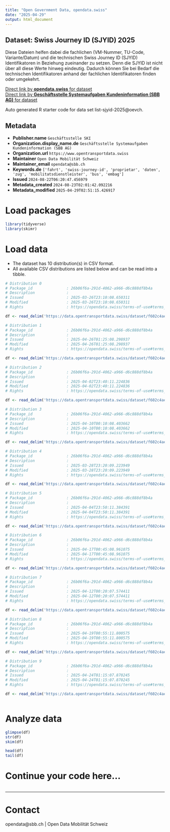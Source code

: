 ```yaml
---
title: "Open Government Data, opendata.swiss"
date: "2025-04-29"
output: html_document
---
```


## Dataset: Swiss Journey ID (SJYID) 2025

Diese Dateien helfen dabei die fachlichen (VM-Nummer, TU-Code, Variante/Datum) und die technischen Swiss Journey ID (SJYID) Identifikatoren in Beziehung zueinander zu setzen. Denn die SJYID ist nicht über all diese Werte hinweg eindeutig. Dadurch können Sie bei Bedarf die technischen Identifikatoren anhand der fachlichen Identifikatoren finden oder umgekehrt.

[Direct link by **opendata.swiss** for dataset](https://opendata.swiss/de/dataset/swiss-journey-id-sjyid-2025)<br>
[Direct link by **Geschäftsstelle Systemaufgaben Kundeninformation (SBB AG)** for dataset](https://data.opentransportdata.swiss/dataset/list-sjyid-2025)

Auto generated R starter code for data set list-sjyid-2025@oevch.

## Metadata

- **Publisher.name** `Geschäftsstelle SKI`
- **Organization.display_name.de** `Geschäftsstelle Systemaufgaben Kundeninformation (SBB AG)`
- **Organization.url** `https://www.opentransportdata.swiss`
- **Maintainer** `Open Data Mobilität Schweiz`
- **Maintainer_email** `opendata@sbb.ch`
- **Keywords.de** `['fahrt', 'swiss-journey-id', 'proprietar', 'daten', 'zug', 'mobilitatsdienstleister', 'bus', 'embag']`
- **Issued** `2024-08-22T06:20:47.456979`
- **Metadata_created** `2024-08-23T02:01:42.092216`
- **Metadata_modified** `2025-04-29T02:51:15.426917`


# Load packages

```r

library(tidyverse)
library(skimr)

```

# Load data

-   The dataset has 10 distribution(s) in CSV format.
-   All available CSV distributions are listed below and can be read into a tibble.

```r

# Distribution 0
# Package_id               : 26b06f6a-291d-4062-a966-d6c888df8b4a
# Description              : 
# Issued                   : 2025-03-26T23:10:08.650311
# Modified                 : 2025-03-26T23:10:08.650311
# Rights                   : https://opendata.swiss/terms-of-use#terms_by

df <- read_delim('https://data.opentransportdata.swiss/dataset/f602c4ae-636c-4bd7-aa8e-0c31ba9aeea8/resource/5438ea46-97e7-420d-8865-cd56060b8733/download/listing-sjyid-fp-2025-202503262200.csv')

# Distribution 1
# Package_id               : 26b06f6a-291d-4062-a966-d6c888df8b4a
# Description              : 
# Issued                   : 2025-04-26T01:25:08.298937
# Modified                 : 2025-04-26T01:25:08.298937
# Rights                   : https://opendata.swiss/terms-of-use#terms_by

df <- read_delim('https://data.opentransportdata.swiss/dataset/f602c4ae-636c-4bd7-aa8e-0c31ba9aeea8/resource/5d259176-622b-4071-8ce0-35a6fc3c9a5f/download/listing-sjyid-fp-2025-202504252202.csv')

# Distribution 2
# Package_id               : 26b06f6a-291d-4062-a966-d6c888df8b4a
# Description              : 
# Issued                   : 2025-04-02T23:40:11.224836
# Modified                 : 2025-04-02T23:40:11.224836
# Rights                   : https://opendata.swiss/terms-of-use#terms_by

df <- read_delim('https://data.opentransportdata.swiss/dataset/f602c4ae-636c-4bd7-aa8e-0c31ba9aeea8/resource/08cad2ad-e9fe-45af-8d45-3be4cf971d73/download/listing-sjyid-fp-2025-202504022200.csv')

# Distribution 3
# Package_id               : 26b06f6a-291d-4062-a966-d6c888df8b4a
# Description              : 
# Issued                   : 2025-04-10T00:10:08.403662
# Modified                 : 2025-04-10T00:10:08.403662
# Rights                   : https://opendata.swiss/terms-of-use#terms_by

df <- read_delim('https://data.opentransportdata.swiss/dataset/f602c4ae-636c-4bd7-aa8e-0c31ba9aeea8/resource/6ee7a734-89c8-4500-92f7-8d9b4ea04aaa/download/listing-sjyid-fp-2025-202504092201.csv')

# Distribution 4
# Package_id               : 26b06f6a-291d-4062-a966-d6c888df8b4a
# Description              : 
# Issued                   : 2025-03-28T23:20:09.223949
# Modified                 : 2025-03-28T23:20:09.223949
# Rights                   : https://opendata.swiss/terms-of-use#terms_by

df <- read_delim('https://data.opentransportdata.swiss/dataset/f602c4ae-636c-4bd7-aa8e-0c31ba9aeea8/resource/fdf62ead-357e-402a-9bae-f02e8e6c2375/download/listing-sjyid-fp-2025-202503282200.csv')

# Distribution 5
# Package_id               : 26b06f6a-291d-4062-a966-d6c888df8b4a
# Description              : 
# Issued                   : 2025-04-04T23:50:11.384391
# Modified                 : 2025-04-04T23:50:11.384391
# Rights                   : https://opendata.swiss/terms-of-use#terms_by

df <- read_delim('https://data.opentransportdata.swiss/dataset/f602c4ae-636c-4bd7-aa8e-0c31ba9aeea8/resource/0627e3e3-d843-4694-afd5-cba9d93b30e6/download/listing-sjyid-fp-2025-202504042200.csv')

# Distribution 6
# Package_id               : 26b06f6a-291d-4062-a966-d6c888df8b4a
# Description              : 
# Issued                   : 2025-04-17T00:45:08.961075
# Modified                 : 2025-04-17T00:45:08.961075
# Rights                   : https://opendata.swiss/terms-of-use#terms_by

df <- read_delim('https://data.opentransportdata.swiss/dataset/f602c4ae-636c-4bd7-aa8e-0c31ba9aeea8/resource/20cf18cb-c1d1-4ed8-8bad-b4d521d90375/download/listing-sjyid-fp-2025-202504162202.csv')

# Distribution 7
# Package_id               : 26b06f6a-291d-4062-a966-d6c888df8b4a
# Description              : 
# Issued                   : 2025-04-12T00:20:07.574411
# Modified                 : 2025-04-12T00:20:07.574411
# Rights                   : https://opendata.swiss/terms-of-use#terms_by

df <- read_delim('https://data.opentransportdata.swiss/dataset/f602c4ae-636c-4bd7-aa8e-0c31ba9aeea8/resource/eef2145d-b86d-4153-821c-c9673868ea34/download/listing-sjyid-fp-2025-202504112202.csv')

# Distribution 8
# Package_id               : 26b06f6a-291d-4062-a966-d6c888df8b4a
# Description              : 
# Issued                   : 2025-04-19T00:55:11.800575
# Modified                 : 2025-04-19T00:55:11.800575
# Rights                   : https://opendata.swiss/terms-of-use#terms_by

df <- read_delim('https://data.opentransportdata.swiss/dataset/f602c4ae-636c-4bd7-aa8e-0c31ba9aeea8/resource/47bcb26a-38b3-41f5-85e5-772993060fc2/download/listing-sjyid-fp-2025-202504182201.csv')

# Distribution 9
# Package_id               : 26b06f6a-291d-4062-a966-d6c888df8b4a
# Description              : 
# Issued                   : 2025-04-24T01:15:07.870245
# Modified                 : 2025-04-24T01:15:07.870245
# Rights                   : https://opendata.swiss/terms-of-use#terms_by

df <- read_delim('https://data.opentransportdata.swiss/dataset/f602c4ae-636c-4bd7-aa8e-0c31ba9aeea8/resource/cc9221f5-3177-4f88-9722-869f2b2dff57/download/listing-sjyid-fp-2025-202504232202.csv')



```

# Analyze data

```r

glimpse(df)
str(df)
skim(df)

head(df)
tail(df)

```

# Continue your code here...

```r

```

------------------------------------------------------------------------

# Contact

opendata@sbb.ch | Open Data Mobilität Schweiz
